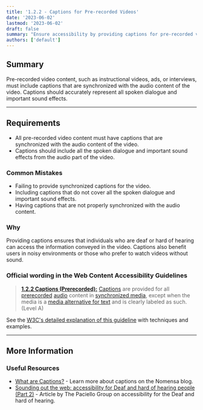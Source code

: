 ```yaml
---
title: '1.2.2 - Captions for Pre-recorded Videos'
date: '2023-06-02'
lastmod: '2023-06-02'
draft: false
summary: "Ensure accessibility by providing captions for pre-recorded videos."
authors: ['default']
---
```


## Summary

Pre-recorded video content, such as instructional videos, ads, or interviews, must include captions that are synchronized with the audio content of the video. Captions should accurately represent all spoken dialogue and important sound effects.

---

## Requirements

- All pre-recorded video content must have captions that are synchronized with the audio content of the video.
- Captions should include all the spoken dialogue and important sound effects from the audio part of the video.

### Common Mistakes

- Failing to provide synchronized captions for the video.
- Including captions that do not cover all the spoken dialogue and important sound effects.
- Having captions that are not properly synchronized with the audio content.

### Why

Providing captions ensures that individuals who are deaf or hard of hearing can access the information conveyed in the video. Captions also benefit users in noisy environments or those who prefer to watch videos without sound.

### Official wording in the Web Content Accessibility Guidelines

> [**1.2.2 Captions (Prerecorded):**](https://www.w3.org/TR/UNDERSTANDING-WCAG20/media-equiv-captions.html) [Captions](https://www.w3.org/TR/UNDERSTANDING-WCAG20/media-equiv-captions.html#captionsdef) are provided for all [prerecorded](https://www.w3.org/TR/UNDERSTANDING-WCAG20/media-equiv-captions.html#prerecordeddef) [audio](https://www.w3.org/TR/UNDERSTANDING-WCAG20/media-equiv-captions.html#audiodef) content in [synchronized media](https://www.w3.org/TR/UNDERSTANDING-WCAG20/media-equiv-captions.html#synchronizedmediadef), except when the media is a [media alternative for text](https://www.w3.org/TR/UNDERSTANDING-WCAG20/media-equiv-captions.html#multimedia-alt-textdef) and is clearly labeled as such. (Level A)

See the [W3C's detailed explanation of this guideline](https://www.w3.org/TR/UNDERSTANDING-WCAG20/media-equiv-captions.html) with techniques and examples.

---

## More Information

### Useful Resources

- [What are Captions?](https://www.nomensa.com/blog/2010/what-are-captions) - Learn more about captions on the Nomensa blog.
- [Sounding out the web: accessibility for Deaf and hard of hearing people (Part 2)](https://www.paciellogroup.com/blog/2017/03/sounding-out-the-web-accessibility-for-deaf-and-hard-of-hearing-people-part-2/) - Article by The Paciello Group on accessibility for the Deaf and hard of hearing.
